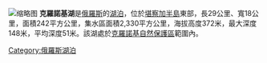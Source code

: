 [[File:Lake_Kronotzkoe.jpg|缩略图]]
'''克羅諾基湖'''是[[俄羅斯|俄羅斯]]的[[湖泊|湖泊]]，位於[[堪察加半島|堪察加半島]]東部，長29公里、寬18公里，面積242平方公里，集水區面積2,330平方公里，海拔高度372米，最大深度148米，平均深度51米。該湖處於[[克羅諾基自然保護區|克羅諾基自然保護區]]範圍內。

{{Russia-geo-stub}}
[[Category:俄羅斯湖泊|Category:俄羅斯湖泊]]